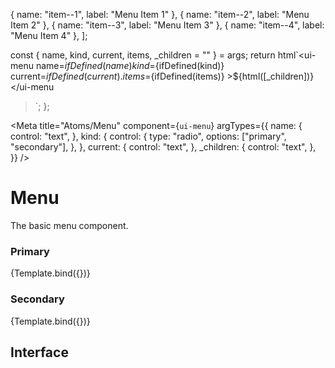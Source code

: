 
  { name: "item--1", label: "Menu Item 1" },
  { name: "item--2", label: "Menu Item 2" },
  { name: "item--3", label: "Menu Item 3" },
  { name: "item--4", label: "Menu Item 4" },
];

  const { name, kind, current, items, _children = "" } = args;
  return html`<ui-menu
    name=${ifDefined(name)}
    kind=${ifDefined(kind)}
    current=${ifDefined(current)}
    .items=${ifDefined(items)}
    >${html([_children])}</ui-menu
  >`;
};

<Meta
  title="Atoms/Menu"
  component={`ui-menu`}
  argTypes={{
    name: {
      control: "text",
    },
    kind: {
      control: {
        type: "radio",
        options: ["primary", "secondary"],
      },
    },
    current: {
      control: "text",
    },
    _children: {
      control: "text",
    },
  }}
/>

# Menu

The basic menu component.

### Primary

<Canvas>
  <Story
    name="Primary"
    args={{
      kind: "primary",
      items: dummyMenuItems,
    }}
  >
    {Template.bind({})}
  </Story>
</Canvas>

### Secondary

<Canvas>
  <Story
    name="Secondary"
    args={{
      kind: "secondary",
      items: dummyMenuItems,
    }}
  >
    {Template.bind({})}
  </Story>
</Canvas>

## Interface

<ArgsTable />
